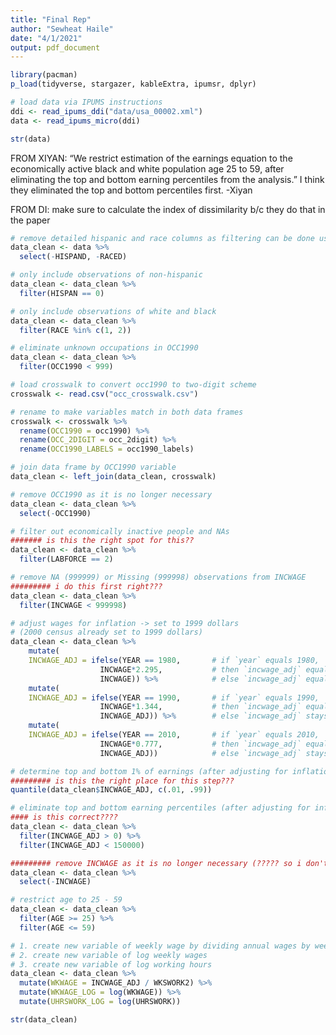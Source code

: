```yaml
---
title: "Final Rep"
author: "Sewheat Haile"
date: "4/1/2021"
output: pdf_document
---
```


```r

library(pacman)
p_load(tidyverse, stargazer, kableExtra, ipumsr, dplyr)

# load data via IPUMS instructions
ddi <- read_ipums_ddi("data/usa_00002.xml")
data <- read_ipums_micro(ddi)

str(data)
```

FROM XIYAN:
“We restrict estimation of the earnings equation to the economically active black and white population age 25 to 59, after eliminating the top and bottom earning percentiles from the analysis.”
I think they eliminated the top and bottom percentiles first. -Xiyan

FROM DI:
make sure to calculate the index of dissimilarity b/c they do that in the paper

```r

# remove detailed hispanic and race columns as filtering can be done using the basic columns 
data_clean <- data %>%
  select(-HISPAND, -RACED)

# only include observations of non-hispanic
data_clean <- data_clean %>%
  filter(HISPAN == 0)

# only include observations of white and black
data_clean <- data_clean %>%
  filter(RACE %in% c(1, 2))
```


```r
# eliminate unknown occupations in OCC1990
data_clean <- data_clean %>%
  filter(OCC1990 < 999)

# load crosswalk to convert occ1990 to two-digit scheme
crosswalk <- read.csv("occ_crosswalk.csv")

# rename to make variables match in both data frames
crosswalk <- crosswalk %>%
  rename(OCC1990 = occ1990) %>%
  rename(OCC_2DIGIT = occ_2digit) %>%
  rename(OCC1990_LABELS = occ1990_labels)

# join data frame by OCC1990 variable
data_clean <- left_join(data_clean, crosswalk)

# remove OCC1990 as it is no longer necessary
data_clean <- data_clean %>%
  select(-OCC1990)
```

```r
# filter out economically inactive people and NAs
####### is this the right spot for this??
data_clean <- data_clean %>%
  filter(LABFORCE == 2)

# remove NA (999999) or Missing (999998) observations from INCWAGE
######### i do this first right???
data_clean <- data_clean %>%
  filter(INCWAGE < 999998)

# adjust wages for inflation -> set to 1999 dollars
# (2000 census already set to 1999 dollars)
data_clean <- data_clean %>%
    mutate(
    INCWAGE_ADJ = ifelse(YEAR == 1980,       # if `year` equals 1980,
                    INCWAGE*2.295,           # then `incwage_adj` equals incwage*2.295,
                    INCWAGE)) %>%            # else `incwage_adj` equals 'incwage'
    mutate(
    INCWAGE_ADJ = ifelse(YEAR == 1990,       # if `year` equals 1990,
                    INCWAGE*1.344,           # then `incwage_adj` equals incwage*1.344,
                    INCWAGE_ADJ)) %>%        # else `incwage_adj` stays the same
    mutate(
    INCWAGE_ADJ = ifelse(YEAR == 2010,       # if `year` equals 2010,
                    INCWAGE*0.777,           # then `incwage_adj` equals incwage*0.777,
                    INCWAGE_ADJ))            # else `incwage_adj` stays the same

# determine top and bottom 1% of earnings (after adjusting for inflation) 
######### is this the right place for this step???
quantile(data_clean$INCWAGE_ADJ, c(.01, .99))

# eliminate top and bottom earning percentiles (after adjusting for inflation)
#### is this correct????
data_clean <- data_clean %>%
  filter(INCWAGE_ADJ > 0) %>%
  filter(INCWAGE_ADJ < 150000)

######### remove INCWAGE as it is no longer necessary (????? so i don't confuse myself)
data_clean <- data_clean %>%
  select(-INCWAGE)

# restrict age to 25 - 59
data_clean <- data_clean %>%
  filter(AGE >= 25) %>%
  filter(AGE <= 59)

# 1. create new variable of weekly wage by dividing annual wages by weeks worked
# 2. create new variable of log weekly wages
# 3. create new variable of log working hours
data_clean <- data_clean %>%
  mutate(WKWAGE = INCWAGE_ADJ / WKSWORK2) %>%
  mutate(WKWAGE_LOG = log(WKWAGE)) %>%
  mutate(UHRSWORK_LOG = log(UHRSWORK))

str(data_clean)
```
